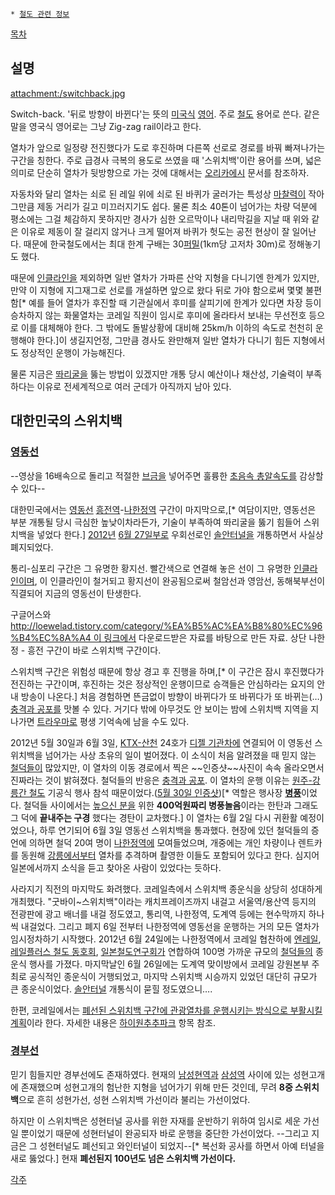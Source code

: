  * [[철도 관련 정보]]

[[목차]]
== 설명 ==
attachment:/switchback.jpg

Switch-back. '뒤로 방향이 바뀐다'는 뜻의 [[미국]]식 [[영어]]. 주로 [[철도]] 용어로 쓴다. 같은 말을 영국식 영어로는 그냥 Zig-zag rail이라고 한다.

열차가 앞으로 일정량 전진했다가 도로 후진하며 다른쪽 선로로 경로를 바꿔 빠져나가는 구간을 칭한다. 주로 급경사 극복의 용도로 쓰였을 때 '스위치백'이란 용어를 쓰며, 넓은 의미로 단순히 열차가 뒷방향으로 가는 것에 대해서는 [[오리카에시]] 문서를 참조하자.

자동차와 달리 열차는 쇠로 된 레일 위에 쇠로 된 바퀴가 굴러가는 특성상 [[마찰력]]이 작아 그만큼 제동 거리가 길고 미끄러지기도 쉽다. 물론 최소 40톤이 넘어가는 차량 덕분에 평소에는 그걸 체감하지 못하지만 경사가 심한 오르막이나 내리막길을 지날 때 위와 같은 이유로 제동이 잘 걸리지 않거나 크게 떨어져 바퀴가 헛도는 공전 현상이 잘 일어난다. 때문에 한국철도에서는 최대 한계 구배는 30[[퍼밀]](1km당 고저차 30m)로 정해놓기도 했다.

때문에 [[인클라인]]을 제외하면 일반 열차가 가파른 산악 지형을 다니기엔 한계가 있지만, 만약 이 지형에 지그재그로 선로를 개설하면 앞으로 왔다 뒤로 가야 함으로써 몇몇 불편함[* 예를 들어 열차가 후진할 때 기관실에서 후미를 살피기에 한계가 있다면 차장 등이 승차하지 않는 화물열차는 코레일 직원이 임시로 후미에 올라타서 보내는 무선전호 등으로 이를 대체해야 한다. 그 밖에도 돌발상황에 대비해 25km/h 이하의 속도로 천천히 운행해야 한다.]이 생길지언정, 그만큼 경사도 완만해져 일반 열차가 다니기 힘든 지형에서도 정상적인 운행이 가능해진다.

물론 지금은 [[똬리굴]]을 뚫는 방법이 있겠지만 개통 당시 예산이나 채산성, 기술력이 부족하다는 이유로 전세계적으로 여러 군데가 아직까지 남아 있다.
== 대한민국의 스위치백 ==
=== [[영동선]] ===
{{{#!html
<iframe width="560" height="315" src="http://www.youtube.com/embed/37dvCKpJO-s" frameborder="0" allowfullscreen></iframe>

<iframe width="560" height="349" src="http://www.youtube.com/embed/UWznvWixM9A" frameborder="0" allowfullscreen></iframe>
}}}
--영상을 16배속으로 돌리고 적절한 [[BGM|브금]]을 넣어주면 훌륭한 [[소닉 더 헤지혹|초음속 총알속도]]를 감상할 수 있다--

대한민국에서는 [[영동선]] [[흥전역]]-[[나한정역]] 구간이 마지막으로,[* 여담이지만, 영동선은 부분 개통될 당시 극심한 높낮이차라든가, 기술이 부족하여 똬리굴을 뚫기 힘들어 스위치백을 넣었다 한다.] [[2012년]] [[6월 27일]]부로 우회선로인 [[솔안터널]]을 개통하면서 사실상 폐지되었다.

통리-심포리 구간은 그 유명한 황지선. 빨간색으로 연결해 놓은 선이 그 유명한 [[인클라인]]이며, 이 인클라인이 철거되고 황지선이 완공됨으로써 철암선과 영암선, 동해북부선이 직결되어 지금의 영동선이 탄생한다.

구글어스와 [[http://loewelad.tistory.com/category/%EA%B5%AC%EA%B8%80%EC%96%B4%EC%8A%A4 이 링크]]에서 다운로드받은 자료를 바탕으로 만든 자료. 상단 나한정 - 흥전 구간이 바로 스위치백 구간이다.

스위치백 구간은 위험성 때문에 항상 경고 후 진행을 하며,[* 이 구간은 잠시 후진했다가 전진하는 구간이며, 후진하는 것은 정상적인 운행이므로 승객들은 안심하라는 요지의 안내 방송이 나온다.] 처음 경험하면 뜬금없이 방향이 바뀌다가 또 바뀌다가 또 바뀌는(…) [[충격과 공포]]를 맛볼 수 있다. 거기다 밖에 아무것도 안 보이는 밤에 스위치백 지역을 지나가면 [[트라우마]]로 평생 기억속에 남을 수도 있다.

2012년 5월 30일과 6월 3일, [[KTX-산천]] 24호가 [[디젤 기관차]]에 연결되어 이 영동선 스위치백을 넘어가는 사상 초유의 일이 벌어졌다. 이 소식이 처음 알려졌을 때 믿지 않는 [[철덕]]들이 많았지만, 이 열차의 이동 경로에서 찍은 ~~인증샷~~사진이 속속 올라오면서 진짜라는 것이 밝혀졌다. 철덕들의 반응은 [[충격과 공포]]. 이 열차의 운행 이유는 [[원주강릉선|원주-강릉간 철도]] 기공식 행사 참석 때문이었다.([http://blog.naver.com/gt36cw/100159299717 5월 30일 인증샷])[* 역할은 행사장 '''[[병풍]]'''이었다. 철덕들 사이에서는 [[높으신 분]]을 위한 '''400억원짜리 병풍놀음'''이라는 한탄과 그래도 그 덕에 '''끝내주는 구경''' 했다는 경탄이 교차했다.] 이 열차는 6월 2일 다시 귀환활 예정이었으나, 하루 연기되어 6월 3일 영동선 스위치백을 통과했다. 현장에 있던 철덕들의 증언에 의하면 철덕 20여 명이 [[나한정역]]에 모여들었으며, 개중에는 개인 차량이나 렌트카를 동원해 [[강릉]]에서부터 열차를 추격하며 촬영한 이들도 포함되어 있다고 한다. 심지어 일본에서까지 소식을 듣고 찾아온 사람이 있었다는 듯하다.

사라지기 직전의 마지막도 화려했다. 코레일측에서 스위치백 종운식을 상당히 성대하게 개최했다. "굿바이~스위치백"이라는 캐치프레이즈까지 내걸고 서울역/용산역 등지의 전광판에 광고 배너를 내걸 정도였고, 통리역, 나한정역, 도계역 등에는 현수막까지 하나씩 내걸었다. 그리고 폐지 6일 전부터 나한정역에 영동선을 운행하는 거의 모든 열차가 임시정차하기 시작했다. 2012년 6월 24일에는 나한정역에서 코레일 협찬하에 [[엔레일]], [[레일플러스 철도 동호회]], [[일본철도연구회]]가 연합하여 100명 가까운 규모의 [[철덕]]들의 종운식 행사를 가졌다. 마지막날인 6월 26일에는 도계역 맞이방에서 코레일 강원본부 주최로 공식적인 종운식이 거행되었고, 마지막 스위치백 시승까지 있었던 대단히 규모가 큰 종운식이었다. [[솔안터널]] 개통식이 묻힐 정도였으니….

한편, 코레일에서는 [http://www.asiae.co.kr/news/view.htm?idxno=2012102418012470297 폐선된 스위치백 구간에 관광열차를 운행시키는 방식으로 부활시킬 계획]이라 한다. 자세한 내용은 [[하이원추추파크]] 항목 참조.

=== [[경부선]] ===
믿기 힘들지만 경부선에도 존재하였다. 현재의 [[남성현역]]과 [[삼성역(경부선)|삼성역]] 사이에 있는 성현고개에 존재했으며 성현고개의 험난한 지형을 넘어가기 위해 만든 것인데, 무려 '''8중 스위치백'''으로 흔히 성현가선, 성현 스위치백 가선이라 불리는 가선이었다.

하지만 이 스위치백은 성현터널 공사를 위한 자재를 운반하기 위하여 임시로 세운 가선일 뿐이었기 때문에 성현터널이 완공되자 바로 운행을 중단한 가선이었다. --그리고 지금은 그 성현터널도 폐선되고 와인터널이 되었지--[* 복선화 공사를 하면서 아예 터널을 새로 뚫었다.] 현재 '''폐선된지 100년도 넘은 스위치백 가선이다.'''

[[각주]]

